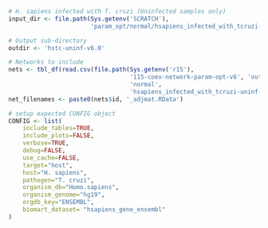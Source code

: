 ```r
# H. sapiens infected with T. cruzi (Uninfected samples only)
input_dir <- file.path(Sys.getenv('SCRATCH'),
                       'param_opt/normal/hsapiens_infected_with_tcruzi-uninf-v6.0')

# Output sub-directory
outdir <- 'hstc-uninf-v6.0'

# Networks to include
nets <- tbl_df(read.csv(file.path(Sys.getenv('r15'),
                                  '115-coex-network-param-opt-v6', 'output',
                                  'normal',
                                  'hsapiens_infected_with_tcruzi-uninf-v6.0.csv')))
net_filenames <- paste0(nets$id, '_adjmat.RData')

# setup expected CONFIG object 
CONFIG <- list(
    include_tables=TRUE,
    include_plots=FALSE,
    verbose=TRUE,
    debug=FALSE,
    use_cache=FALSE,
    target="host",
    host="H. sapiens",
    pathogen="T. cruzi",
    organism_db="Homo.sapiens",
    organism_genome="hg19",
    orgdb_key="ENSEMBL",
    biomart_dataset= "hsapiens_gene_ensembl"
)
```
